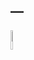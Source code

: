 ---
---

<link rel="stylesheet" href="styles.css" type="text/css">

<img src="talk.png" style="width:9%; border:0 solid; margin-right: 20px" align="left">